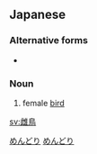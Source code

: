 ==Japanese==
{{ja-kanjitab|めん|とり|k2=どり|r=y|yomi=k}}

===Alternative forms===
* {{l|ja|牝鳥}}

===Noun===
{{ja-noun|めんどり}}

# female [[bird]]

[[Category:ja:Birds|めんどり]]
[[Category:ja:Female animals|めんどり]]

[[sv:雌鳥]]